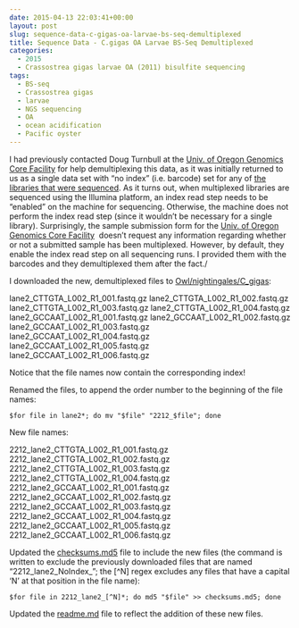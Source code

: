 ```yaml
---
date: 2015-04-13 22:03:41+00:00
layout: post
slug: sequence-data-c-gigas-oa-larvae-bs-seq-demultiplexed
title: Sequence Data - C.gigas OA Larvae BS-Seq Demultiplexed
categories:
  - 2015
  - Crassostrea gigas larvae OA (2011) bisulfite sequencing
tags:
  - BS-seq
  - Crassostrea gigas
  - larvae
  - NGS sequencing
  - OA
  - ocean acidification
  - Pacific oyster
---
```


I had previously contacted Doug Turnbull at the [Univ. of Oregon Genomics Core Facility](https://gcf.uoregon.edu:8080/) for help demultiplexing this data, as it was initially returned to us as a single data set with "no index" (i.e. barcode) set for any of [the libraries that were sequenced](https://robertslab.github.io/sams-notebook/posts/2015/2015-03-20-sequencing-data-c-gigas-larvae-oa/). As it turns out, when multiplexed libraries are sequenced using the Illumina platform, an index read step needs to be "enabled" on the machine for sequencing. Otherwise, the machine does not perform the index read step (since it wouldn't be necessary for a single library). Surprisingly, the sample submission form for the [Univ. of Oregon Genomics Core Facility](http://gcf.uoregon.edu:8080/)  doesn't request any information regarding whether or not a submitted sample has been multiplexed. However, by default, they enable the index read step on all sequencing runs. I provided them with the barcodes and they demultiplexed them after the fact./

I downloaded the new, demultiplexed files to [Owl/nightingales/C_gigas](https://owl.fish.washington.edu/nightingales/C_gigas/):

lane2_CTTGTA_L002_R1_001.fastq.gz
lane2_CTTGTA_L002_R1_002.fastq.gz
lane2_CTTGTA_L002_R1_003.fastq.gz
lane2_CTTGTA_L002_R1_004.fastq.gz
lane2_GCCAAT_L002_R1_001.fastq.gz
lane2_GCCAAT_L002_R1_002.fastq.gz
lane2_GCCAAT_L002_R1_003.fastq.gz
lane2_GCCAAT_L002_R1_004.fastq.gz
lane2_GCCAAT_L002_R1_005.fastq.gz
lane2_GCCAAT_L002_R1_006.fastq.gz

Notice that the file names now contain the corresponding index!

Renamed the files, to append the order number to the beginning of the file names:

`$for file in lane2*; do mv "$file" "2212_$file"; done`

New file names:

2212_lane2_CTTGTA_L002_R1_001.fastq.gz
2212_lane2_CTTGTA_L002_R1_002.fastq.gz
2212_lane2_CTTGTA_L002_R1_003.fastq.gz
2212_lane2_CTTGTA_L002_R1_004.fastq.gz
2212_lane2_GCCAAT_L002_R1_001.fastq.gz
2212_lane2_GCCAAT_L002_R1_002.fastq.gz
2212_lane2_GCCAAT_L002_R1_003.fastq.gz
2212_lane2_GCCAAT_L002_R1_004.fastq.gz
2212_lane2_GCCAAT_L002_R1_005.fastq.gz
2212_lane2_GCCAAT_L002_R1_006.fastq.gz

Updated the [checksums.md5](https://owl.fish.washington.edu/nightingales/C_gigas/checksums.md5) file to include the new files (the command is written to exclude the previously downloaded files that are named "2212_lane2_NoIndex_"; the [^N] regex excludes any files that have a capital 'N' at that position in the file name):

`$for file in 2212_lane2_[^N]*; do md5 "$file" >> checksums.md5; done`

Updated the [readme.md](https://owl.fish.washington.edu/nightingales/C_gigas/readme.md) file to reflect the addition of these new files.
